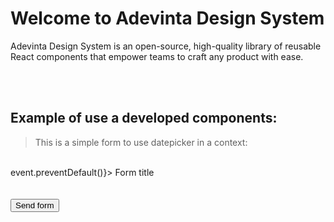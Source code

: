 
<Meta title="Design System/Intro" />

# Welcome to Adevinta Design System

Adevinta Design System is an open-source, high-quality library of reusable React components that empower teams to craft any product with ease.

<br />
<br />

## Example of use a developed components:

> This is a simple form to use datepicker in a context:

<br/>

<Preview>
    <form onSubmit={() => event.preventDefault()}>
        <Heading>Form title</Heading>
        <br/>
        <Datepicker label="Date of birth" name="birth" />
        <FormField label="Name" name="name" />
        <FormField label="Lastname" name="lastname" />
        <br/><br/>
        <Button type="submit">Send form</Button>
    </form>
</Preview>
